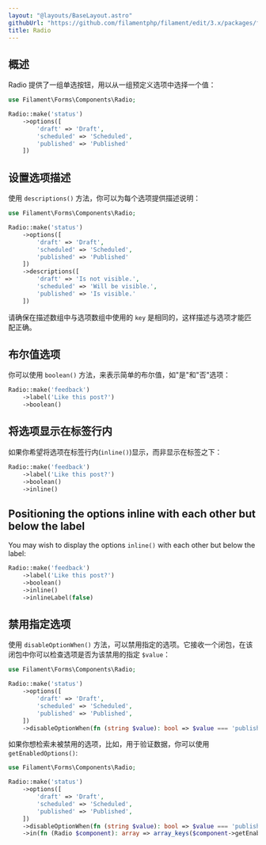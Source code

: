 ```yaml
---
layout: "@layouts/BaseLayout.astro"
githubUrl: "https://github.com/filamentphp/filament/edit/3.x/packages/forms/docs/03-fields/07-radio.md"
title: Radio
---
```


## 概述

Radio 提供了一组单选按钮，用以从一组预定义选项中选择一个值：

```php
use Filament\Forms\Components\Radio;

Radio::make('status')
    ->options([
        'draft' => 'Draft',
        'scheduled' => 'Scheduled',
        'published' => 'Published'
    ])
```

<AutoScreenshot name="forms/fields/radio/simple" alt="Radio" version="3.x" />

## 设置选项描述

使用 `descriptions()` 方法，你可以为每个选项提供描述说明：

```php
use Filament\Forms\Components\Radio;

Radio::make('status')
    ->options([
        'draft' => 'Draft',
        'scheduled' => 'Scheduled',
        'published' => 'Published'
    ])
    ->descriptions([
        'draft' => 'Is not visible.',
        'scheduled' => 'Will be visible.',
        'published' => 'Is visible.'
    ])
```

<AutoScreenshot name="forms/fields/radio/option-descriptions" alt="Radio with option descriptions" version="3.x" />

请确保在描述数组中与选项数组中使用的 `key` 是相同的，这样描述与选项才能匹配正确。 

## 布尔值选项

你可以使用 `boolean()` 方法，来表示简单的布尔值，如"是"和"否"选项：

```php
Radio::make('feedback')
    ->label('Like this post?')
    ->boolean()
```

<AutoScreenshot name="forms/fields/radio/boolean" alt="Boolean radio" version="3.x" />

## 将选项显示在标签行内

如果你希望将选项在标签行内(`inline()`)显示，而非显示在标签之下：

```php
Radio::make('feedback')
    ->label('Like this post?')
    ->boolean()
    ->inline()
```

<AutoScreenshot name="forms/fields/radio/inline" alt="Inline radio" version="3.x" />

## Positioning the options inline with each other but below the label

You may wish to display the options `inline()` with each other but below the label:

```php
Radio::make('feedback')
    ->label('Like this post?')
    ->boolean()
    ->inline()
    ->inlineLabel(false)
```

<AutoScreenshot name="forms/fields/radio/inline-under-label" alt="Inline radio under label" version="3.x" />

## 禁用指定选项

使用 `disableOptionWhen()` 方法，可以禁用指定的选项。它接收一个闭包，在该闭包中你可以检查选项是否为该禁用的指定 `$value`：

```php
use Filament\Forms\Components\Radio;

Radio::make('status')
    ->options([
        'draft' => 'Draft',
        'scheduled' => 'Scheduled',
        'published' => 'Published',
    ])
    ->disableOptionWhen(fn (string $value): bool => $value === 'published')
```

<AutoScreenshot name="forms/fields/radio/disabled-option" alt="Radio with disabled option" version="3.x" />

如果你想检索未被禁用的选项，比如，用于验证数据，你可以使用 `getEnabledOptions()`:

```php
use Filament\Forms\Components\Radio;

Radio::make('status')
    ->options([
        'draft' => 'Draft',
        'scheduled' => 'Scheduled',
        'published' => 'Published',
    ])
    ->disableOptionWhen(fn (string $value): bool => $value === 'published')
    ->in(fn (Radio $component): array => array_keys($component->getEnabledOptions()))
```
